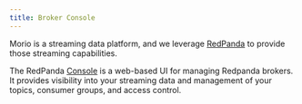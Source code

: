 ```yaml
---
title: Broker Console
---
```


Morio is a streaming data platform, and we leverage
[RedPanda](https://redpanda.com) to provide those streaming capabilities.

The RedPanda <a
href="https://poc-morio-node1.cert.europa.eu/console?cache_bust=1707487272954"
target="_BLANK">Console</a> is a web-based UI for managing Redpanda brokers.
It provides visibility into your streaming data and management of your topics,
consumer groups, and access control.
